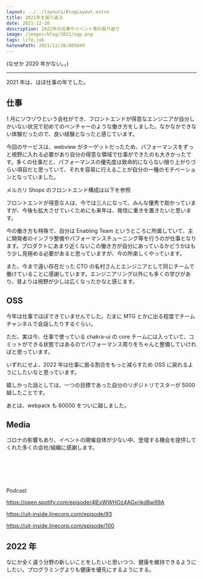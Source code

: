 ```yaml
---
layout: ../../layouts/BlogLayout.astro
title: 2021年を振り返る
date: 2021-12-28
description: 2021年の仕事やイベント等の振り返り
image: /images/blog/2021/ogp.png
tags: life,job
hatenaPath: 2021/12/28/085849
---
```



<OG url="https://blog.hiroppy.me/search?q=%E6%8C%AF%E3%82%8A%E8%BF%94%E3%82%8A" />

(なぜか 2020 年がない。。)

---

2021 年は、ほぼ仕事の年でした。

## 仕事

1 月にソウゾウという会社ができ、フロントエンドが得意なエンジニアが自分しかいない状況で初めてのベンチャーのような働き方をしました。なかなかできない体験だったので、良い経験となったと感じています。

<OG url="https://mercan.mercari.com/articles/28113" />

今回のサービスは、webview がターゲットだったため、パフォーマンスをずっと視野に入れる必要があり自分の得意な領域で仕事ができたのも大きかったです。多くの仕事だと、パフォーマンスの優先度は致命的にならない限り上がりづらい項目だと思っていて、それを容易に行えることが自分の一種のモチベーションとなっていました。

メルカリ Shops のフロントエンド構成は以下を参照

<OG url="https://engineering.mercari.com/blog/entry/20210823-a57631d32e" />

フロントエンドが得意な人は、今では三人になって、みんな優秀で助かっていますが、今後も拡大させていくためにも来年は、発信に重きを置きたいと思います。

今の働き方も特殊で、自分は Enabling Team というところに所属していて、主に開発者のインフラ整備やパフォーマンスチューニング等を行うのが仕事となります。プロダクトにあまり近くないこの働き方が自分にあっているかどうかはもう少し見極める必要があると思っていますが、今の所楽しくやっています。

<OG url="https://engineering.mercari.com/blog/entry/20210812-team-topologies-in-souzoh" />

また、今まで遠い存在だった CTO の名村さんとエンジニアとして同じチームで働けていることに感謝しています。エンジニアリング以外にも多くの学びがあり、昔よりは視野が少しは広くなったかなと感じます。

<OG url="https://type.jp/et/feature/17462" />

## OSS

今年は仕事でほぼできていませんでした。たまに MTG とかに出る程度でチームチャンネルで会話したりするぐらい。

ただ、実は今、仕事で使っている chakra-ui の core チームには入っていて、コミットができる状態ではあるのでパフォーマンス周りをちゃんと整備していければと思っています。

いずれにせよ、2022 年は仕事に振る割合をもっと減らすため OSS に戻れるようにしたいなと思っています。

嬉しかった話としては、一つの目標であった自分のリポジトリでスターが 5000 越したことです。

<TwitterCard id="1453525169293520901" height={400} />

あとは、webpack も 60000 をついに越しました。

<TwitterCard id="1471647553800523782" height={400} />

## Media

コロナの影響もあり、イベントの開催自体が少ない中、登壇する機会を提供してくれた多くの会社/組織に感謝します。

<OG url="https://connpass.com/event/211877" />

<br />

<OG url="https://techfeed.connpass.com/event/213218" />

<br />

<YoutubeCard id="YNLvIkqRC-g" />

<br />

<YoutubeCard id="1uCWzfaIedE" />

<br />

<YoutubeCard id="XyoeJ1TRaMk" />

Podcast

https://open.spotify.com/episode/4lExWWHOz4AGxrikd8w99A

https://uit-inside.linecorp.com/episode/93

https://uit-inside.linecorp.com/episode/100

## 2022 年

なにか全く違う分野の新しいことをしたいと思いつつ、健康を維持できるようにしたい。プログラミングよりも健康を優先にするようにする。
